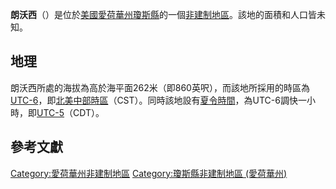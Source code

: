 {{noteTA
|G1=USState
|G2=地名
|G3=Unit
}}
{{Infobox settlement
|official_name            = 朗沃西
|native_name = Langworthy
|settlement_type          = [[非建制地區|非建制地區]]
|image_skyline            = 
|imagesize                = 
|image_map                = 
|mapsize                  = 
|pushpin_map              = USA Iowa
|pushpin_label            = 朗沃西
|pushpin_label_position   = top
|pushpin_map_caption      = 朗沃西在愛荷華州的位置
|subdivision_type         = [[世界政區索引|國家]]
|subdivision_type1        = [[美国州份|州份]]
|subdivision_type2        = [[愛荷華州行政区划|縣]]
|subdivision_name         = [[美国|美国]]
|subdivision_name1        = [[愛荷華州|愛荷華州]]
|subdivision_name2        = [[瓊斯縣_(愛荷華州)|瓊斯縣]]
|elevation_ft             = 860
|elevation_m              = 262
|area_total_km2           = 
|area_total_sq_mi         = 
|area_land_km2            = 
|area_land_sq_mi          = 
|area_water_km2           = 
|area_water_sq_mi         = 
|population_as_of         = 2010
|population_footnotes     = 
|population_total         = 
|population_metro         = 
|population_density_km2   = auto
|population_density_sq_mi = auto
|timezone                 = [[北美中部时区|北美中部时区]]
|utc_offset               = -6
|coordinates              = {{coord|42|11|28|N|91|13|27|W|display=inline,title}}
| coor_pinpoint           = 
| coordinates_footnotes   = 
|timezone_DST             = CDT
|utc_offset_DST           = -5
|postal_code_type         = [[美國郵區編號|郵區編號]]
|postal_code              = 
|area_code                = {{link-en|电话区号319|Area code 319|319}}
|blank_name = [[地名信息系统|GNIS ID]]
|blank_info = 458223<ref name="GNIS">{{cite gnis|458223|Langworthy}}</ref>
}}
'''朗沃西'''（{{lang-en|Langworthy}}）是位於[[美國|美國]][[愛荷華州|愛荷華州]][[瓊斯縣_(愛荷華州)|瓊斯縣]]的一個[[非建制地區|非建制地區]]。該地的面積和人口皆未知。

== 地理 ==
朗沃西所處的海拔為高於海平面262米（即860英呎），而該地所採用的時區為[[UTC-6|UTC-6]]，即[[北美中部時區|北美中部時區]]（CST）。同時該地設有[[夏令時間|夏令時間]]，為UTC-6調快一小時，即[[UTC-5|UTC-5]]（CDT）。

== 參考文獻 ==
{{reflist}}

{{瓊斯縣 (愛荷華州)}}

{{DEFAULTSORT:Langworthy}}
[[Category:愛荷華州非建制地區|Category:愛荷華州非建制地區]]
[[Category:瓊斯縣非建制地區_(愛荷華州)|Category:瓊斯縣非建制地區 (愛荷華州)]]

{{Iowa-geo-stub}}